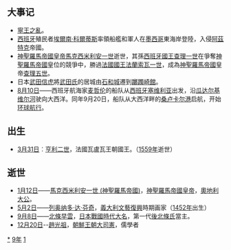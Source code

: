{{yearTOC|1519|明'''[[正德|正德]]十四年'''；朱宸濠'''[[顺德_(朱宸濠)|顺德]]元年'''；越南'''[[光紹|光紹]]四年'''；陳㫒'''[[宣和_(越南)|宣和]]四年'''；黎榜'''[[大德_(黎榜)|大德]]二年'''；黎槱'''[[天憲|天憲]]元年'''；日本'''[[永正|永正]]十六年'''}}

== 大事记 ==
*[[寧王之亂|寧王之亂]]。
*[[西班牙|西班牙]]殖民者[[埃爾南·科爾蒂斯|埃爾南·科爾蒂斯]]率領船艦和軍人在[[墨西哥|墨西哥]]東海岸登陸，入侵[[阿茲特克|阿茲特克]]帝國。
*[[神聖羅馬帝國皇帝|神聖羅馬帝國皇帝]][[馬克西米利安一世_(神聖羅馬帝國)|馬克西米利安一世]]逝世，其孫[[西班牙君主列表|西班牙國王]][[查理五世_(神聖羅馬帝國)|查理一世]]在爭奪[[神聖羅馬帝國|神聖羅馬帝國]]皇位的競爭中，勝過[[法國君主列表|法國國王]][[法蘭索瓦一世|法蘭索瓦一世]]，成為[[神圣罗马帝国|神聖羅馬帝國]]皇帝[[查理五世_(神聖羅馬帝國)|查理五世]]。
*日本[[武田信虎|武田信虎]]將[[武田氏|武田氏]]的居城由[[石和城|石和城]]遷到[[躑躅崎館|躑躅崎館]]。
*[[8月10日|8月10日]]——西班牙航海家[[斐迪南·麥哲倫|麦哲伦]]的船队从[[西班牙|西班牙]][[塞維利亞|塞维利亚]]出发，沿[[瓜达尔基维尔河|瓜达尔基维尔河]]驶向大西洋。同年9月20日，船队从大西洋畔的[[桑卢卡尔港|桑卢卡尔港]]启航，开始[[环球航行|环球航行]]。

== 出生 ==
*[[3月31日|3月31日]]︰[[亨利二世_(法蘭西)|亨利二世]]，法國瓦盧瓦王朝國王。（[[1559年|1559年]]逝世）

== 逝世 ==
{{Wikisource year mention}}
*[[1月12日|1月12日]]——[[馬克西米利安一世_(神聖羅馬帝國)|馬克西米利安一世 (神聖羅馬帝國)]]，[[神聖羅馬帝國皇帝|神聖羅馬帝國皇帝]]，[[奧地利大公|奧地利大公]]。
*[[5月2日|5月2日]]——[[列奥纳多·达芬奇|列奥纳多·达·芬奇]]，[[意大利|義大利]][[文艺复兴|文藝復興]]時期画家（[[1452年|1452年]]出生）
*[[9月8日|9月8日]]——[[北條早雲|北條早雲]]，[[日本戰國時代|日本戰國時代]][[大名_(稱謂)|大名]]，第一代[[後北條氏|後北條氏]]當主。
*[[12月20日|12月20日]]--[[趙光祖|趙光祖]]，[[朝鮮王朝|朝鮮王朝]][[大司憲|大司憲]]，儒學者
[[Category:1519年|*]]
[[Category:1510年代|9年]]
[[Category:16世纪各年|1]]